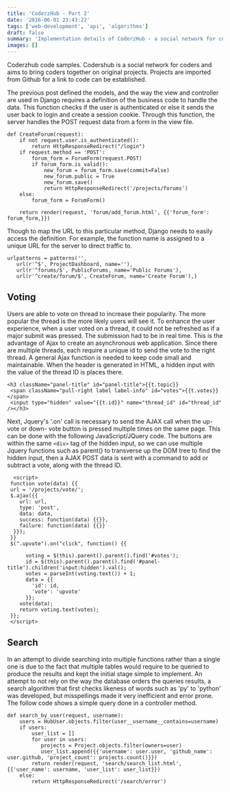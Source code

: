 ```yaml
---
title: 'CoderzHub - Part 2'
date: '2016-06-01 23:43:22'
tags: ['web-development', 'api', 'algorithms']
draft: false
summary: 'Implementation details of CoderzHub - a social network for coders. Covers Django authentication, AJAX voting system, and search functionality with code examples.'
images: []
---
```


Coderzhub code samples. Codershub is a social network for coders and aims to bring coders together on original projects. Projects are imported from Github for a link to code can be established. 

The previous post defined the models, and the way the view and controller are used in Django requires a definition of the business code to handle the data. This function checks if the user is authenticated or else it sends the user back to login and create a session cookie. Through this function, the server handles the POST request data from a form in the view file.

```
def CreateForum(request):
    if not request.user.is_authenticated():
        return HttpResponseRedirect("/login")
    if request.method == 'POST':
        forum_form = ForumForm(request.POST) 
        if forum_form.is_valid():
            new_forum = forum_form.save(commit=False) 
            new_forum.public = True
            new_forum.save()
            return HttpResponseRedirect('/projects/forums')
    else:
        forum_form = ForumForm()
    
    return render(request, 'forum/add_forum.html', {{'forum_form': forum_form,}})
```

Though to map the URL to this particular method, Django needs to easily access the definition. For example, the function name is assigned to a unique URL for the server to direct traffic to.

```
urlpatterns = patterns('',
   url(r'^$', ProjectDashboard, name=''),
   url(r'^forums/$', PublicForums, name='Public Forums'), 
   url(r'^create/forum/$', CreateForum, name='Create Forum'),)
```

## **Voting**

Users are able to vote on thread to increase their popularity. The more popular the thread is the more likely users will see it. To enhance the user experience, when a user voted on a thread, it could not be refreshed as if a major submit was pressed. The submission had to be in real time. This is the advantage of Ajax to create an asynchronous web application. Since there are multiple threads, each require a unique id to send the vote to the right thread. A general Ajax function is needed to keep code small and maintainable. When the header is generated in HTML, a hidden input with the value of the thread ID is places there.

```
<h3 className="panel-title" id="panel-title">{{t.topic}}
 <span className="pull-right label label-info" id="votes">{{t.votes}}</span>
 <input type="hidden" value="{{t.id}}" name="thread_id" id="thread_id" /></h3>
```

Next, Jquery's '.on' call is necessary to send the AJAX call when the up-vote or down- vote button is pressed multiple times on the same page. This can be done with the following JavaScript/JQuery code. The buttons are within the same `<div>` tag of the hidden input, so we can use multiple Jquery functions such as parent() to transverse up the DOM tree to find the hidden input, then a AJAX POST data is sent with a command to add or subtract a vote, along with the thread ID.

```
  <script>
 function vote(data) {{
 url = '/projects/vote/';
 $.ajax({{
    url: url,
    type: 'post',
    data: data,
    success: function(data) {{}},
    failure: function(data) {{}}
  }});
 }}
 $(".upvote").on("click", function() {{

      voting = $(this).parent().parent().find('#votes');
      id = $(this).parent().parent().find('#panel-title').children('input:hidden').val();
      votes = parseInt(voting.text()) + 1;
      data = {{
        'id': id,
        'vote': 'upvote'
      }};
    vote(data);
    return voting.text(votes);
 }};
 </script>
```

## **Search**

In an attempt to divide searching into multiple functions rather than a single one is due to the fact that multiple tables would require to be queried to produce the results and kept the initial stage simple to implement. An attempt to not rely on the way the database orders the queries results, a search algorithm that first checks likeness of words such as 'py' to 'python' was developed, but misspellings made it very inefficient and error prone. The follow code shows a simple query done in a controller method.

```
def search_by_user(request, username):
    users = HubUser.objects.filter(user__username__contains=username)
    if users:
        user_list = []
        for user in users:
           projects = Project.objects.filter(owners=user)           
           user_list.append({{'username': user.user, 'github_name': user.github, 'project_count': projects.count()}})
        return render(request, 'search/search_list.html', {{'user_name': username, 'user_list': user_list}})
    else:
        return HttpResponseRedirect('/search/error')
``` 